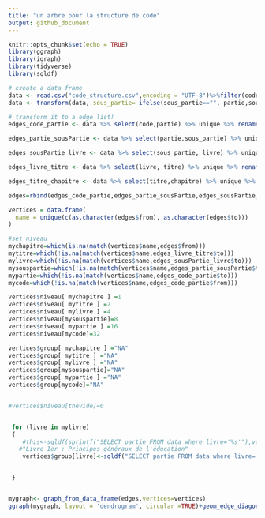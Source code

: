 ---
title: "un arbre pour la structure de code"
output: github_document
---

```{r setup, include=FALSE}
knitr::opts_chunk$set(echo = TRUE)
library(ggraph)
library(igraph)
library(tidyverse)
library(sqldf)
```

```{r load}
# create a data frame 
data <- read.csv("code_structure.csv",encoding = "UTF-8")%>%filter(code=="code_de_l'éducation")
data <- transform(data, sous_partie= ifelse(sous_partie=="", partie,sous_partie))

```

```{r transforme}
# transform it to a edge list!
edges_code_partie <- data %>% select(code,partie) %>% unique %>% rename(from=code, to=partie)

edges_partie_sousPartie <- data %>% select(partie,sous_partie) %>% unique %>% rename(from=partie, to=sous_partie)

edges_sousPartie_livre <- data %>% select(sous_partie, livre) %>% unique %>% rename(from=sous_partie,to=livre)

edges_livre_titre <- data %>% select(livre, titre) %>% unique %>% rename(from=livre,to=titre)

edges_titre_chapitre <- data %>% select(titre,chapitre) %>% unique %>% rename(from=titre,to=chapitre)

edges=rbind(edges_code_partie,edges_partie_sousPartie,edges_sousPartie_livre,edges_livre_titre,edges_titre_chapitre)
```

```{r setColor}
vertices = data.frame(
  name = unique(c(as.character(edges$from), as.character(edges$to)))
)

#set niveau
mychapitre=which(is.na(match(vertices$name,edges$from)))
mytitre=which(!is.na(match(vertices$name,edges_livre_titre$to)))
mylivre=which(!is.na(match(vertices$name,edges_sousPartie_livre$to)))
mysouspartie=which(!is.na(match(vertices$name,edges_partie_sousPartie$to)))
mypartie=which(!is.na(match(vertices$name,edges_code_partie$to)))
mycode=which(!is.na(match(vertices$name,edges_code_partie$from)))

vertices$niveau[ mychapitre ] =1
vertices$niveau[ mytitre ] =2
vertices$niveau[ mylivre ] =4
vertices$niveau[mysouspartie]=8
vertices$niveau[ mypartie ] =16
vertices$niveau[mycode]=32

vertices$group[ mychapitre ] ="NA"
vertices$group[ mytitre ] ="NA"
vertices$group[ mylivre ] ="NA"
vertices$group[mysouspartie]="NA"
vertices$group[ mypartie ] ="NA"
vertices$group[mycode]="NA"


#vertices$niveau[thevide]=0


 for (livre in mylivre)
 {
    #this<-sqldf(sprintf("SELECT partie FROM data where livre='%s'"),vertices$name[livre])$partie[1]
   #"Livre Ier : Principes généraux de l'éducation"
    vertices$group[livre]<-sqldf("SELECT partie FROM data where livre='Livre Ier : Principes généraux de l''éducation'")$partie[1]


 }



```

```{r fig.width=30, fig.height=30}
mygraph<- graph_from_data_frame(edges,vertices=vertices) 
ggraph(mygraph, layout = 'dendrogram', circular =TRUE)+geom_edge_diagonal(colour="grey")+scale_edge_colour_distiller(palette = "RdPu") +geom_node_point(aes(colour=group,size=niveau))+geom_node_text(aes(label=name,colour=group),size=8)+theme_void()+theme(legend.position="none",plot.margin=unit(c(0,0,0,0),"cm"))

```
